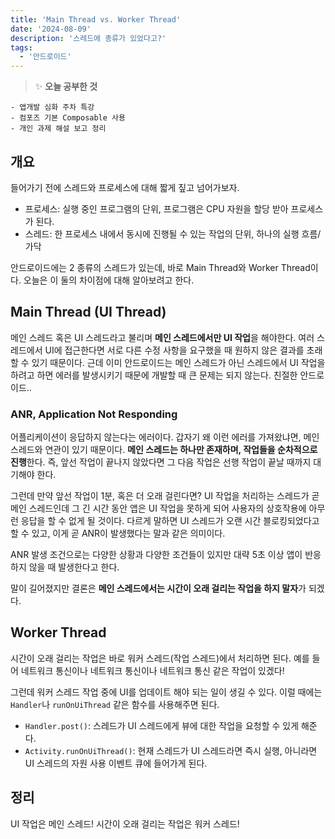 ```yaml
---
title: 'Main Thread vs. Worker Thread'
date: '2024-08-09'
description: '스레드에 종류가 있었다고?'
tags:
  - '안드로이드'
---
```


> ✨ **오늘 공부한 것**
>
```
- 앱개발 심화 주차 특강
- 컴포즈 기본 Composable 사용
- 개인 과제 해설 보고 정리
```
>

## 개요

들어가기 전에 스레드와 프로세스에 대해 짧게 짚고 넘어가보자.

- 프로세스: 실행 중인 프로그램의 단위, 프로그램은 CPU 자원을 할당 받아 프로세스가 된다.
- 스레드: 한 프로세스 내에서 동시에 진행될 수 있는 작업의 단위, 하나의 실행 흐름/가닥

안드로이드에는 2 종류의 스레드가 있는데, 바로 Main Thread와 Worker Thread이다. 오늘은 이 둘의 차이점에 대해 알아보려고 한다. 

## Main Thread (UI Thread)

메인 스레드 혹은 UI 스레드라고 불리며 **메인 스레드에서만 UI 작업**을 해야한다. 여러 스레드에서 UI에 접근한다면 서로 다른 수정 사항을 요구했을 때 원하지 않은 결과를 초래할 수 있기 때문이다. 근데 이미 안드로이드는 메인 스레드가 아닌 스레드에서 UI 작업을 하려고 하면 에러를 발생시키기 때문에 개발할 때 큰 문제는 되지 않는다. 친절한 안드로이드.. 

### ANR, Application Not Responding

어플리케이션이 응답하지 않는다는 에러이다. 갑자기 왜 이런 에러를 가져왔냐면, 메인 스레드와 연관이 있기 때문이다. **메인 스레드는 하나만 존재하며, 작업들을 순차적으로 진행**한다. 즉, 앞선 작업이 끝나지 않았다면 그 다음 작업은 선행 작업이 끝날 때까지 대기해야 한다. 

그런데 만약 앞선 작업이 1분, 혹은 더 오래 걸린다면? UI 작업을 처리하는 스레드가 곧 메인 스레드인데 그 긴 시간 동안 앱은 UI 작업을 못하게 되어 사용자의 상호작용에 아무런 응답을 할 수 없게 될 것이다. 다르게 말하면 UI 스레드가 오랜 시간 블로킹되었다고 할 수 있고, 이게 곧 ANR이 발생했다는 말과 같은 의미이다. 

ANR 발생 조건으로는 다양한 상황과 다양한 조건들이 있지만 대략 5초 이상 앱이 반응하지 않을 때 발생한다고 한다. 

말이 길어졌지만 결론은 **메인 스레드에서는 시간이 오래 걸리는 작업을 하지 말자**가 되겠다. 

## Worker Thread

시간이 오래 걸리는 작업은 바로 워커 스레드(작업 스레드)에서 처리하면 된다. 예를 들어 네트워크 통신이나 네트워크 통신이나 네트워크 통신 같은 작업이 있겠다! 

그런데 워커 스레드 작업 중에 UI를 업데이트 해야 되는 일이 생길 수 있다. 이럴 때에는 `Handler`나 `runOnUiThread` 같은 함수를 사용해주면 된다.

- `Handler.post()`: 스레드가 UI 스레드에게 뷰에 대한 작업을 요청할 수 있게 해준다.
- `Activity.runOnUiThread()`: 현재 스레드가 UI 스레드라면 즉시 실행, 아니라면 UI 스레드의 자원 사용 이벤트 큐에 들어가게 된다.

## 정리

UI 작업은 메인 스레드! 시간이 오래 걸리는 작업은 워커 스레드!
